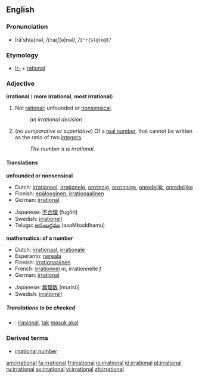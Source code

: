 ==English==

===Pronunciation===
*ĭră'sh(ə)nəl, /ɪˈræʃ(ə)nəl/, /<tt>I"r{S(@)n@l</tt>/

===Etymology===
*[[ir-]] + [[rational]]

===Adjective===
'''irrational''' ({{compar}} '''more irrational''', {{superl}} '''most irrational''')

#Not [[rational]]; unfounded or [[nonsensical]].
#:''an irrational decision''
#{{mathematics}} (''no comparative or superlative'') Of a [[real number]], that cannot be written as the ratio of two [[integer]]s.
#:''The number &pi; is irrational.''

====Translations====

'''unfounded or nonsensical'''
{{top}}
*Dutch: [[irrationeel]], [[irrationele]], [[onzinnig]], [[onzinnige]], [[onredelijk]], [[onredelijke]]
*Finnish: [[epälooginen]], [[irrationaalinen]]
*German: [[irrational#German|irrational]]
{{mid}}
*Japanese: [[不合理]] (fugōri)
*Swedish: [[irrationell]]
*Telugu: [[అసంబద్ధము]] (asaMbaddhamu)
{{bottom}}

'''mathematics: of a number'''
{{top}}
*Dutch: [[irrationaal]], [[irrationale]]
*Esperanto: [[nereala]]
*Finnish: [[irrationaalinen]]
*French: [[irrationnel]] ''m'', irrationnelle ''f''
*German: [[irrational#German|irrational]]
{{mid}}
*Japanese: [[無理数]] (murisū)
*Swedish: [[irrationell]]
{{bottom}}

=====Translations to be checked=====
<!--Remove this section once all of the translations below have been moved into the tables above.-->
{{checktrans}}
*{{ttbc|Indonesian}}: [[irasional]], [[tak]] [[masuk akal]]

===Derived terms===
*[[irrational number]]

[[am:irrational]]
[[fa:irrational]]
[[fr:irrational]]
[[io:irrational]]
[[id:irrational]]
[[pl:irrational]]
[[ru:irrational]]
[[sv:irrational]]
[[vi:irrational]]
[[zh:irrational]]
